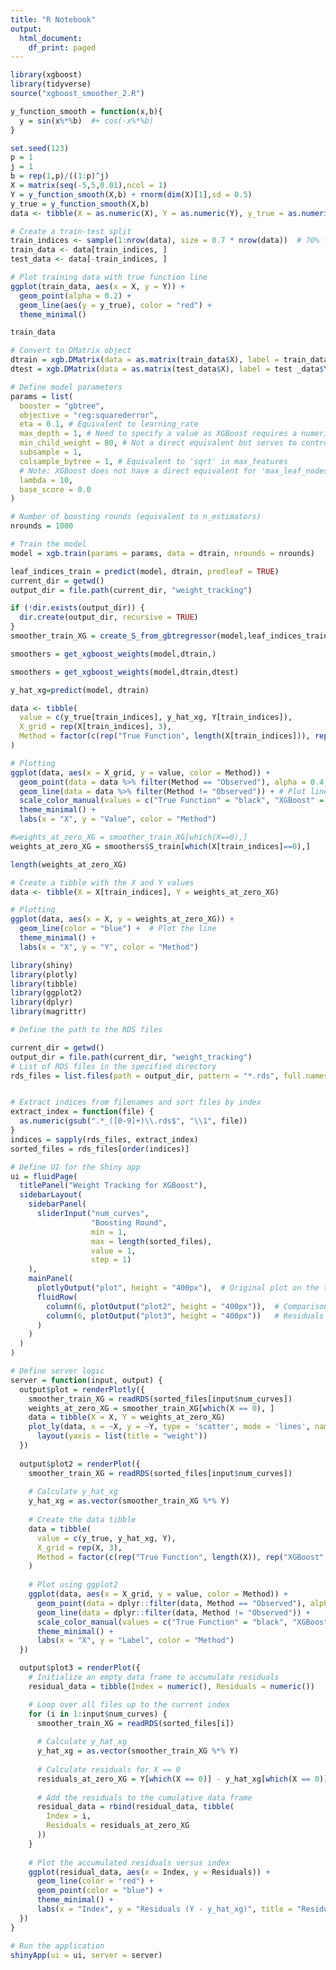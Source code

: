 ```yaml
---
title: "R Notebook"
output:
  html_document:
    df_print: paged
---
```


```r
library(xgboost)
library(tidyverse)
source("xgboost_smoother_2.R")

```

```r
y_function_smooth = function(x,b){
  y = sin(x%*%b)  #+ cos(-x%*%b)
}
```

```r
set.seed(123)
p = 1
j = 1
b = rep(1,p)/((1:p)^j)
X = matrix(seq(-5,5,0.01),ncol = 1)
Y = y_function_smooth(X,b) + rnorm(dim(X)[1],sd = 0.5)
y_true = y_function_smooth(X,b)
data <- tibble(X = as.numeric(X), Y = as.numeric(Y), y_true = as.numeric(y_true))

# Create a train-test split
train_indices <- sample(1:nrow(data), size = 0.7 * nrow(data))  # 70% for training
train_data <- data[train_indices, ]
test_data <- data[-train_indices, ]

# Plot training data with true function line
ggplot(train_data, aes(x = X, y = Y)) +
  geom_point(alpha = 0.2) +
  geom_line(aes(y = y_true), color = "red") +
  theme_minimal()
```

```r
train_data
```



```r
# Convert to DMatrix object
dtrain = xgb.DMatrix(data = as.matrix(train_data$X), label = train_data$Y)
dtest = xgb.DMatrix(data = as.matrix(test_data$X), label = test _data$Y)

# Define model parameters
params = list(
  booster = "gbtree",
  objective = "reg:squarederror",
  eta = 0.1, # Equivalent to learning_rate
  max_depth = 1, # Need to specify a value as XGBoost requires a numerical value
  min_child_weight = 80, # Not a direct equivalent but serves to control over-fitting
  subsample = 1,
  colsample_bytree = 1, # Equivalent to 'sqrt' in max_features
  # Note: XGBoost does not have a direct equivalent for 'max_leaf_nodes' and 'init'
  lambda = 10,
  base_score = 0.0
)

# Number of boosting rounds (equivalent to n_estimators)
nrounds = 1000

# Train the model
model = xgb.train(params = params, data = dtrain, nrounds = nrounds)
```


```r
leaf_indices_train = predict(model, dtrain, predleaf = TRUE)
current_dir = getwd()
output_dir = file.path(current_dir, "weight_tracking")

if (!dir.exists(output_dir)) {
  dir.create(output_dir, recursive = TRUE)
}
smoother_train_XG = create_S_from_gbtregressor(model,leaf_indices_train,output_dir,save_output = FALSE)
```
```r
smoothers = get_xgboost_weights(model,dtrain,)
```

```r
smoothers = get_xgboost_weights(model,dtrain,dtest)
```

```r
y_hat_xg=predict(model, dtrain)

data <- tibble(
  value = c(y_true[train_indices], y_hat_xg, Y[train_indices]),
  X_grid = rep(X[train_indices], 3),
  Method = factor(c(rep("True Function", length(X[train_indices])), rep("XGBoost", length(X[train_indices])), rep("Observed", length(X[train_indices]))))
)

# Plotting
ggplot(data, aes(x = X_grid, y = value, color = Method)) +
  geom_point(data = data %>% filter(Method == "Observed"), alpha = 0.4, color = "gray") + # Plot observed points
  geom_line(data = data %>% filter(Method != "Observed")) + # Plot lines for true function and XGBoost
  scale_color_manual(values = c("True Function" = "black", "XGBoost" = "orange")) +
  theme_minimal() +
  labs(x = "X", y = "Value", color = "Method")
```
```r
#weights_at_zero_XG = smoother_train_XG[which(X==0),]
weights_at_zero_XG = smoothers$S_train[which(X[train_indices]==0),]

```

```r
length(weights_at_zero_XG)
```

```r
# Create a tibble with the X and Y values
data <- tibble(X = X[train_indices], Y = weights_at_zero_XG)

# Plotting
ggplot(data, aes(x = X, y = weights_at_zero_XG)) +
  geom_line(color = "blue") +  # Plot the line
  theme_minimal() +
  labs(x = "X", y = "Y", color = "Method")
```
```r
library(shiny)
library(plotly)
library(tibble)
library(ggplot2)
library(dplyr)
library(magrittr)  

# Define the path to the RDS files

current_dir = getwd()
output_dir = file.path(current_dir, "weight_tracking")
# List of RDS files in the specified directory
rds_files = list.files(path = output_dir, pattern = "*.rds", full.names = TRUE)


# Extract indices from filenames and sort files by index
extract_index = function(file) {
  as.numeric(gsub(".*_([0-9]+)\\.rds$", "\\1", file))
}
indices = sapply(rds_files, extract_index)
sorted_files = rds_files[order(indices)]

# Define UI for the Shiny app
ui = fluidPage(
  titlePanel("Weight Tracking for XGBoost"),
  sidebarLayout(
    sidebarPanel(
      sliderInput("num_curves",
                  "Boosting Round",
                  min = 1, 
                  max = length(sorted_files), 
                  value = 1,
                  step = 1)
    ),
    mainPanel(
      plotlyOutput("plot", height = "400px"),  # Original plot on the top
      fluidRow(
        column(6, plotOutput("plot2", height = "400px")),  # Comparison plot on the bottom-left
        column(6, plotOutput("plot3", height = "400px"))   # Residuals plot on the bottom-right
      )
    )
  )
)

# Define server logic
server = function(input, output) {
  output$plot = renderPlotly({
    smoother_train_XG = readRDS(sorted_files[input$num_curves])
    weights_at_zero_XG = smoother_train_XG[which(X == 0), ]
    data = tibble(X = X, Y = weights_at_zero_XG)
    plot_ly(data, x = ~X, y = ~Y, type = 'scatter', mode = 'lines', name = basename(sorted_files[input$num_curves]))%>%
      layout(yaxis = list(title = "weight"))
  })
  
  output$plot2 = renderPlot({
    smoother_train_XG = readRDS(sorted_files[input$num_curves])
    
    # Calculate y_hat_xg
    y_hat_xg = as.vector(smoother_train_XG %*% Y)
    
    # Create the data tibble
    data = tibble(
      value = c(y_true, y_hat_xg, Y),
      X_grid = rep(X, 3),
      Method = factor(c(rep("True Function", length(X)), rep("XGBoost", length(X)), rep("Observed", length(X))))
    )
    
    # Plot using ggplot2
    ggplot(data, aes(x = X_grid, y = value, color = Method)) +
      geom_point(data = dplyr::filter(data, Method == "Observed"), alpha = 0.4, color = "gray") +
      geom_line(data = dplyr::filter(data, Method != "Observed")) +
      scale_color_manual(values = c("True Function" = "black", "XGBoost" = "orange")) +
      theme_minimal() +
      labs(x = "X", y = "Label", color = "Method")
  })

  output$plot3 = renderPlot({
    # Initialize an empty data frame to accumulate residuals
    residual_data = tibble(Index = numeric(), Residuals = numeric())

    # Loop over all files up to the current index
    for (i in 1:input$num_curves) {
      smoother_train_XG = readRDS(sorted_files[i])
      
      # Calculate y_hat_xg
      y_hat_xg = as.vector(smoother_train_XG %*% Y)
      
      # Calculate residuals for X == 0
      residuals_at_zero_XG = Y[which(X == 0)] - y_hat_xg[which(X == 0)]
      
      # Add the residuals to the cumulative data frame
      residual_data = rbind(residual_data, tibble(
        Index = i,
        Residuals = residuals_at_zero_XG
      ))
    }
    
    # Plot the accumulated residuals versus index
    ggplot(residual_data, aes(x = Index, y = Residuals)) +
      geom_line(color = "red") +
      geom_point(color = "blue") +
      theme_minimal() +
      labs(x = "Index", y = "Residuals (Y - y_hat_xg)", title = "Residuals vs. Index for X == 0")
  })
}

# Run the application 
shinyApp(ui = ui, server = server)

```




